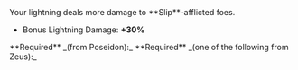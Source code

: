 
<Boon boon={DbBoons.Duos.killerCurrent}>
Your lightning deals more damage to **Slip**-afflicted foes.

- Bonus Lightning Damage: **+30%**

</Boon>

<Callout>
  **Required** _(from Poseidon):_
  <BoonGrid boons={[DbBoons.Poseidon.slipperySlope]} />
</Callout>

<Callout>
  **Required** _(one of the following from Zeus):_
  <BoonGrid
    boons={[
      DbBoons.Zeus.heavenStrike,
      DbBoons.Zeus.heavenFlourish,
      DbBoons.Zeus.stormRing,
      DbBoons.Zeus.thunderSprint,
      DbBoons.Zeus.divineVengeance,
      DbBoons.Zeus.lightningLance,
    ]}
  />
</Callout>
